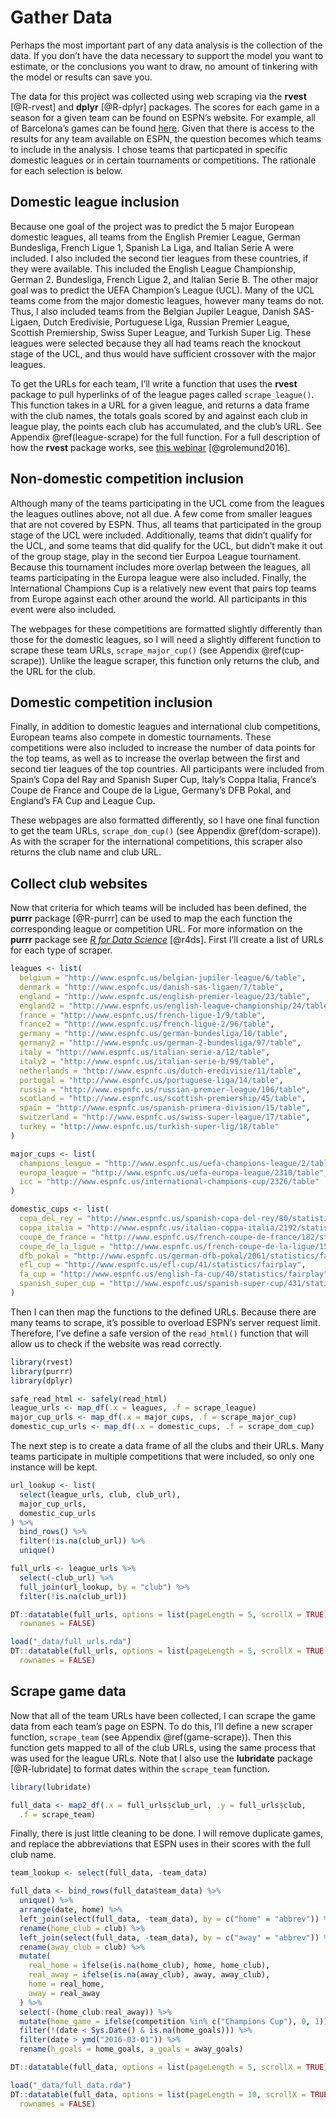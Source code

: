 # Gather Data {#gather-data}

Perhaps the most important part of any data analysis is the collection of the data. If you don't have the data necessary to support the model you want to estimate, or the conclusions you want to draw, no amount of tinkering with the model or results can save you.

The data for this project was collected using web scraping via the **rvest** [@R-rvest] and **dplyr** [@R-dplyr] packages. The scores for each game in a season for a given team can be found on ESPN's website. For example, all of Barcelona's games can be found [here](http://www.espnfc.us/club/barcelona/83/fixtures). Given that there is access to the results for any team available on ESPN, the question becomes which teams to include in the analysis. I chose teams that particpated in specific domestic leagues or in certain tournaments or competitions. The rationale for each selection is below.

## Domestic league inclusion

Because one goal of the project was to predict the 5 major European domestic leagues, all teams from the English Premier League, German Bundesliga, French Ligue 1, Spanish La Liga, and Italian Serie A were included. I also included the second tier leagues from these countries, if they were available. This included the English League Championship, German 2. Bundesliga, French Ligue 2, and Italian Serie B. The other major goal was to predict the UEFA Champion's League (UCL). Many of the UCL teams come from the major domestic leagues, however many teams do not. Thus, I also included teams from the Belgian Jupiler League, Danish SAS-Ligaen, Dutch Eredivisie, Portuguese Liga, Russian Premier League, Scottish Premiership, Swiss Super League, and Turkish Super Lig. These leagues were selected because they all had teams reach the knockout stage of the UCL, and thus would have sufficient crossover with the major leagues.

To get the URLs for each team, I'll write a function that uses the **rvest** package to pull hyperlinks of of the league pages called `scrape_league()`. This function takes in a URL for a given league, and returns a data frame with the club names, the totals goals scored by and against each club in league play, the points each club has accumulated, and the club's URL. See Appendix \@ref(league-scrape) for the full function. For a full description of how the **rvest** package works, see [this webinar](https://www.rstudio.com/resources/webinars/extracting-data-from-the-web-part-2/) [@grolemund2016].

## Non-domestic competition inclusion

Although many of the teams participating in the UCL come from the leagues the leagues outlines above, not all due. A few come from smaller leagues that are not covered by ESPN. Thus, all teams that participated in the group stage of the UCL were included. Additionally, teams that didn't qualify for the UCL, and some teams that did qualify for the UCL, but didn't make it out of the group stage, play in the second tier Eurpoa League tournament. Because this tournament includes more overlap between the leagues, all teams participating in the Europa league were also included. Finally, the International Champions Cup is a relatively new event that pairs top teams from Europe against each other around the world. All participants in this event were also included.

The webpages for these competitions are formatted slightly differently than those for the domestic leagues, so I will need a slightly different function to scrape these team URLs, `scrape_major_cup()` (see Appendix \@ref(cup-scrape)). Unlike the league scraper, this function only returns the club, and the URL for the club.

## Domestic competition inclusion

Finally, in addition to domestic leagues and international club competitions, European teams also compete in domestic tournaments. These competitions were also included to increase the number of data points for the top teams, as well as to increase the overlap between the first and second tier leagues of the top countries. All participants were included from Spain's Copa del Ray and Spanish Super Cup, Italy's Coppa Italia, France's Coupe de France and Coupe de la Ligue, Germany's DFB Pokal, and England's FA Cup and League Cup.

These webpages are also formatted differently, so I have one final function to get the team URLs, `scrape_dom_cup()` (see Appendix \@ref(dom-scrape)). As with the scraper for the international competitions, this scraper also returns the club name and club URL.

## Collect club websites

Now that criteria for which teams will be included has been defined, the **purrr** package [@R-purrr] can be used to map the each function the corresponding league or competition URL. For more information on the **purrr** package see [*R for Data Science*](http://r4ds.had.co.nz/iteration.html) [@r4ds]. First I'll create a list of URLs for each type of scraper.

```r
leagues <- list(
  belgium = "http://www.espnfc.us/belgian-jupiler-league/6/table",
  denmark = "http://www.espnfc.us/danish-sas-ligaen/7/table",
  england = "http://www.espnfc.us/english-premier-league/23/table",
  england2 = "http://www.espnfc.us/english-league-championship/24/table",
  france = "http://www.espnfc.us/french-ligue-1/9/table",
  france2 = "http://www.espnfc.us/french-ligue-2/96/table",
  germany = "http://www.espnfc.us/german-bundesliga/10/table",
  germany2 = "http://www.espnfc.us/german-2-bundesliga/97/table",
  italy = "http://www.espnfc.us/italian-serie-a/12/table",
  italy2 = "http://www.espnfc.us/italian-serie-b/99/table",
  netherlands = "http://www.espnfc.us/dutch-eredivisie/11/table",
  portugal = "http://www.espnfc.us/portuguese-liga/14/table",
  russia = "http://www.espnfc.us/russian-premier-league/106/table",
  scotland = "http://www.espnfc.us/scottish-premiership/45/table",
  spain = "http://www.espnfc.us/spanish-primera-division/15/table",
  switzerland = "http://www.espnfc.us/swiss-super-league/17/table",
  turkey = "http://www.espnfc.us/turkish-super-lig/18/table"
)

major_cups <- list(
  champions_league = "http://www.espnfc.us/uefa-champions-league/2/table",
  europa_league = "http://www.espnfc.us/uefa-europa-league/2310/table",
  icc = "http://www.espnfc.us/international-champions-cup/2326/table"
)

domestic_cups <- list(
  copa_del_rey = "http://www.espnfc.us/spanish-copa-del-rey/80/statistics/fairplay",
  coppa_italia = "http://www.espnfc.us/italian-coppa-italia/2192/statistics/fairplay",
  coupe_de_france = "http://www.espnfc.us/french-coupe-de-france/182/statistics/fairplay",
  coupe_de_la_ligue = "http://www.espnfc.us/french-coupe-de-la-ligue/159/statistics/fairplay",
  dfb_pokal = "http://www.espnfc.us/german-dfb-pokal/2061/statistics/fairplay",
  efl_cup = "http://www.espnfc.us/efl-cup/41/statistics/fairplay",
  fa_cup = "http://www.espnfc.us/english-fa-cup/40/statistics/fairplay",
  spanish_super_cup = "http://www.espnfc.us/spanish-super-cup/431/statistics/fairplay"
)
```

Then I can then map the functions to the defined URLs. Because there are many teams to scrape, it's possible to overload ESPN's server request limit. Therefore, I've define a safe version of the `read_html()` function that will allow us to check if the website was read correctly.

```r
library(rvest)
library(purrr)
library(dplyr)

safe_read_html <- safely(read_html)
league_urls <- map_df(.x = leagues, .f = scrape_league)
major_cup_urls <- map_df(.x = major_cups, .f = scrape_major_cup)
domestic_cup_urls <- map_df(.x = domestic_cups, .f = scrape_dom_cup)
```

The next step is to create a data frame of all the clubs and their URLs. Many teams participate in multiple competitions that were included, so only one instance will be kept.

```r
url_lookup <- list(
  select(league_urls, club, club_url),
  major_cup_urls,
  domestic_cup_urls
) %>%
  bind_rows() %>%
  filter(!is.na(club_url)) %>%
  unique()

full_urls <- league_urls %>%
  select(-club_url) %>%
  full_join(url_lookup, by = "club") %>%
  filter(!is.na(club_url))

DT::datatable(full_urls, options = list(pageLength = 5, scrollX = TRUE),
  rownames = FALSE)
```

```r
load("_data/full_urls.rda")
DT::datatable(full_urls, options = list(pageLength = 5, scrollX = TRUE),
  rownames = FALSE)
```

## Scrape game data

Now that all of the team URLs have been collected, I can scrape the game data from each team's page on ESPN. To do this, I'll define a new scraper function, `scrape_team` (see Appendix \@ref(game-scrape)). Then this function gets mapped to all of the club URLs, using the same process that was used for the league URLs. Note that I also use the **lubridate** package [@R-lubridate] to format dates within the `scrape_team` function.

```r
library(lubridate)

full_data <- map2_df(.x = full_urls$club_url, .y = full_urls$club,
  .f = scrape_team)
```

Finally, there is just little cleaning to be done. I will remove duplicate games, and replace the abbreviations that ESPN uses in their scores with the full club name.

```r
team_lookup <- select(full_data, -team_data)

full_data <- bind_rows(full_data$team_data) %>%
  unique() %>%
  arrange(date, home) %>%
  left_join(select(full_data, -team_data), by = c("home" = "abbrev")) %>%
  rename(home_club = club) %>%
  left_join(select(full_data, -team_data), by = c("away" = "abbrev")) %>%
  rename(away_club = club) %>%
  mutate(
    real_home = ifelse(is.na(home_club), home, home_club),
    real_away = ifelse(is.na(away_club), away, away_club),
    home = real_home,
    away = real_away
  ) %>%
  select(-(home_club:real_away)) %>%
  mutate(home_game = ifelse(competition %in% c("Champions Cup"), 0, 1)) %>%
  filter(!(date < Sys.Date() & is.na(home_goals))) %>%
  filter(date > ymd("2016-03-01")) %>%
  rename(h_goals = home_goals, a_goals = away_goals)

DT::datatable(full_data, options = list(pageLength = 5, scrollX = TRUE))
```

```r
load("_data/full_data.rda")
DT::datatable(full_data, options = list(pageLength = 10, scrollX = TRUE),
  rownames = FALSE)
```
